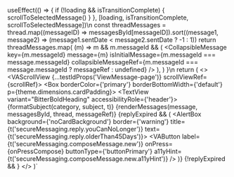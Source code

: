 
useEffect(() => {
    if (!loading && isTransitionComplete) {
      scrollToSelectedMessage()
    }
}, [loading, isTransitionComplete, scrollToSelectedMessage])\n
  const threadMessages = thread.map((messageID) => messagesById[messageID]).sort((message1, message2) => (message1.sentDate < message2.sentDate ? -1 : 1))
  return threadMessages.map(
    (m) =>
      m &&
      m.messageId && (
        <CollapsibleMessage
          key={m.messageId}
          message={m}
          isInitialMessage={m.messageId === message.messageId}
          collapsibleMessageRef={m.messageId === message.messageId ? messageRef : undefined}
        />
      ),
  )
}\n
return (
<>
    <VAScrollView {...testIdProps('ViewMessage-page')} scrollViewRef={scrollRef}>
    <Box mt={theme.dimensions.standardMarginBetween} mb={theme.dimensions.condensedMarginBetween}>
        <Box borderColor={'primary'} borderBottomWidth={'default'} p={theme.dimensions.cardPadding}>
        <TextView variant="BitterBoldHeading" accessibilityRole={'header'}>
            {formatSubject(category, subject, t)}
        </TextView>
        </Box>
        {renderMessages(message, messagesById, thread, messageRef)}
    </Box>
    {replyExpired && (
        <Box mt={theme.dimensions.standardMarginBetween} mx={theme.dimensions.gutter} mb={theme.dimensions.contentMarginBottom}>
        <AlertBox background={'noCardBackground'} border={'warning'} title={t('secureMessaging.reply.youCanNoLonger')} text={t('secureMessaging.reply.olderThan45Days')}>
            <Box mt={theme.dimensions.standardMarginBetween}>
            <VAButton
                label={t('secureMessaging.composeMessage.new')}
                onPress={onPressCompose}
                buttonType={'buttonPrimary'}
                a11yHint={t('secureMessaging.composeMessage.new.a11yHint')}
            />
            </Box>
        </AlertBox>
        </Box>
    )}
    </VAScrollView>
    {!replyExpired && <ReplyMessageFooter messageID={messageID} />}
</>
)`

<HooksInfo componentName="useAutoScrollToElement" example={exampleString}/>